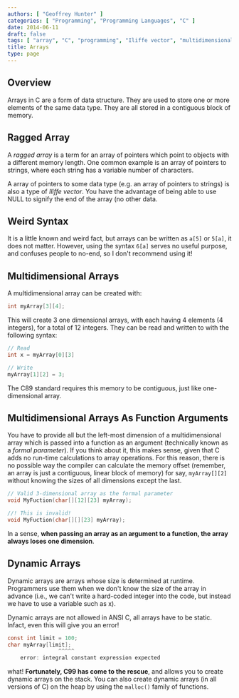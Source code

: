 ```yaml
---
authors: [ "Geoffrey Hunter" ]
categories: [ "Programming", "Programming Languages", "C" ]
date: 2014-06-11
draft: false
tags: [ "array", "C", "programming", "Iliffe vector", "multidimensional", "C99", "dynamic array" ]
title: Arrays
type: page
---
```


<h2>Overview</h2>

<p>Arrays in C are a form of data structure. They are used to store one or more elements of the same data type. They are all stored in a contiguous block of memory.</p>

<h2>Ragged Array</h2>

<p>A <i>ragged array</i> is a term for an array of pointers which point to objects with a different memory length. One common example is an array of pointers to strings, where each string has a variable number of characters.</p>

<p>A array of pointers to some data type (e.g. an array of pointers to strings) is also a type of <i>Iliffe vector</i>. You have the advantage of being able to use NULL to signify the end of the array (no other data.</p>

<h2>Weird Syntax</h2>

<p>It is a little known and weird fact, but arrays can be written as <code>a[5]</code> or <code>5[a]</code>, it does not matter. However, using the syntax <code>6[a]</code> serves no useful purpose, and confuses people to no-end, so I don't recommend using it!</p>

<h2>Multidimensional Arrays</h2>

<p>A multidimensional array can be created with:</p>

```c
int myArray[3][4];
```

<p>This will create 3 one dimensional arrays, with each having 4 elements (4 integers), for a total of 12 integers. They can be read and written to with the following syntax:</p>

```c
// Read
int x = myArray[0][3]

// Write
myArray[1][2] = 3;
```

<p>The C89 standard requires this memory to be contiguous, just like one-dimensional array.</p>

<h2>Multidimensional Arrays As Function Arguments</h2>

<p>You have to provide all but the left-most dimension of a multidimensional array which is passed into a function as an argument (technically known as a <i>formal parameter</i>). If you think about it, this makes sense, given that C adds no run-time calculations to array operations. For this reason, there is no possible way the compiler can calculate the memory offset (remember, an array is just a contiguous, linear block of memory) for say, <code>myArray[][2]</code> without knowing the sizes of all dimensions except the last.</p>

```c
// Valid 3-dimensional array as the formal parameter
void MyFuction(char[][12][23] myArray);

//! This is invalid!
void MyFuction(char[][][23] myArray);
```

<p>In a sense, <b>when passing an array as an argument to a function, the array always loses one dimension</b>.</p>

<h2>Dynamic Arrays</h2>

<p>Dynamic arrays are arrays whose size is determined at runtime. Programmers use them when we don't know the size of the array in advance (i.e., we can't write a hard-coded integer into the code, but instead we have to use a variable such as x).</p>

<p>Dynamic arrays are not allowed in ANSI C, all arrays have to be static. Infact, even this will give you an error!</p>

```c
const int limit = 100; 
char myArray[limit]; 
                ^^^^^ 
    error: integral constant expression expected 
```

<p>what! <b>Fortunately, C99 has come to the rescue</b>, and allows you to create dynamic arrays on the stack. You can also create dynamic arrays (in all versions of C) on the heap by using the <code>malloc()</code> family of functions.</p>

